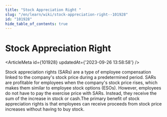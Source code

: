 ```yaml
---
title: "Stock Appreciation Right "
slug: "/en/learn/wiki/stock-appreciation-right--101928"
id: "101928"
hide_table_of_contents: true
---
```



# Stock Appreciation Right 

<ArticleMeta id={101928} updatedAt={'2023-09-26 13:58:58'} />
<div className='border-solid border-b border-t-0 my-4 border-[var(--ifm-color-gray-300)]' />

Stock appreciation rights (SARs) are a type of employee compensation linked to the company's stock price during a predetermined period. SARs are profitable for employees when the company's stock price rises, which makes them similar to employee stock options (ESOs). However, employees do not have to pay the exercise price with SARs. Instead, they receive the sum of the increase in stock or cash.The primary benefit of stock appreciation rights is that employees can receive proceeds from stock price increases without having to buy stock.
